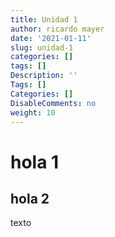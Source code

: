 ```yaml
---
title: Unidad 1
author: ricardo mayer
date: '2021-01-11'
slug: unidad-1
categories: []
tags: []
Description: ''
Tags: []
Categories: []
DisableComments: no
weight: 10
---
```


# hola 1

## hola 2

texto
